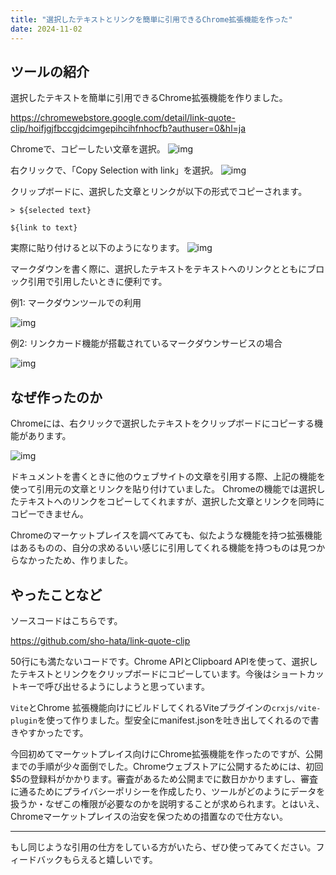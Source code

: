 ```yaml
---
title: "選択したテキストとリンクを簡単に引用できるChrome拡張機能を作った"
date: 2024-11-02
---
```


## ツールの紹介

選択したテキストを簡単に引用できるChrome拡張機能を作りました。

https://chromewebstore.google.com/detail/link-quote-clip/hoifjgjfbccgjdcimgepihcihfnhocfb?authuser=0&hl=ja

Chromeで、コピーしたい文章を選択。
![img](https://github.com/sho-hata/link-quote-clip/blob/main/images/doc/usage1.png?raw=true)

右クリックで、「Copy Selection with link」を選択。
![img](https://github.com/sho-hata/link-quote-clip/blob/main/images/doc/usage2.png?raw=true)

クリップボードに、選択した文章とリンクが以下の形式でコピーされます。
```
> ${selected text}

${link to text}
```

実際に貼り付けると以下のようになります。
![img](https://github.com/sho-hata/link-quote-clip/blob/main/images/doc/usage3.png?raw=true)

マークダウンを書く際に、選択したテキストをテキストへのリンクとともにブロック引用で引用したいときに便利です。

例1: マークダウンツールでの利用

![img](https://github.com/sho-hata/link-quote-clip/blob/main/images/doc/usage4.png?raw=true)

例2: リンクカード機能が搭載されているマークダウンサービスの場合

![img](/images/link-quote-clip-usage.png)

## なぜ作ったのか
Chromeには、右クリックで選択したテキストをクリップボードにコピーする機能があります。

![img](/images/link-quote-clip-usage2.png)

ドキュメントを書くときに他のウェブサイトの文章を引用する際、上記の機能を使って引用元の文章とリンクを貼り付けていました。
Chromeの機能では選択したテキストへのリンクをコピーしてくれますが、選択した文章とリンクを同時にコピーできません。

Chromeのマーケットプレイスを調べてみても、似たような機能を持つ拡張機能はあるものの、自分の求めるいい感じに引用してくれる機能を持つものは見つからなかったため、作りました。


## やったことなど
ソースコードはこちらです。

https://github.com/sho-hata/link-quote-clip

50行にも満たないコードです。Chrome APIとClipboard APIを使って、選択したテキストとリンクをクリップボードにコピーしています。今後はショートカットキーで呼び出せるようにしようと思っています。


`Vite`とChrome 拡張機能向けにビルドしてくれるViteプラグインの`crxjs/vite-plugin`を使って作りました。型安全にmanifest.jsonを吐き出してくれるので書きやすかったです。

今回初めてマーケットプレイス向けにChrome拡張機能を作ったのですが、公開までの手順が少々面倒でした。Chromeウェブストアに公開するためには、初回$5の登録料がかかります。審査があるため公開までに数日かかりますし、審査に通るためにプライバシーポリシーを作成したり、ツールがどのようにデータを扱うか・なぜこの権限が必要なのかを説明することが求められます。とはいえ、Chromeマーケットプレイスの治安を保つための措置なので仕方ない。

---
もし同じような引用の仕方をしている方がいたら、ぜひ使ってみてください。フィードバックもらえると嬉しいです。
